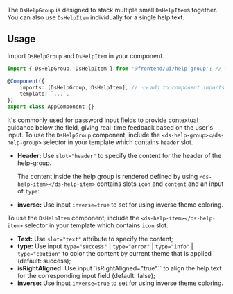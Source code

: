 

The `DsHelpGroup` is designed to stack multiple small `DsHelpItem`s together.
You can also use `DsHelpItem` individually for a single help text.

<Canvas of={HelpGroupComponentStories.Default}></Canvas>

## Usage

Import `DsHelpGroup` and `DsHelpItem` in your component.

```ts
import { DsHelpGroup, DsHelpItem } from '@frontend/ui/help-group'; // 👈 add to file imports

@Component({
    imports: [DsHelpGroup, DsHelpItem], // 👈 add to component imports
    template: `...`,
})
export class AppComponent {}
```

It's commonly used for password input fields to provide contextual guidance below the field, giving real-time feedback based on the user's input.
To use the `DsHelpGroup` component, include the `<ds-help-group></ds-help-group>` selector in your template which contains `header` slot.

-   **Header:** Use `slot="header"` to specify the content for the header of the help-group.

    The content inside the help group is rendered defined by using `<ds-help-item></ds-help-item>` contains slots `icon` and `content` and an input of `type`:

-   **inverse:** Use input `inverse=true` to set for using inverse theme coloring.

To use the `DsHelpItem` component, include the `<ds-help-item></ds-help-item>` selector in your template which contains `icon` slot.

-   **Text:** Use `slot="text"` attribute to specify the content;
-   **type:** Use input `type="success"` | `type="error"` | `type="info"` | `type="caution"` to color the content by current theme that is applied (default: success);
-   **isRightAligned:** Use input `isRightAligned="true"`` to align the help text for the corresponding input field (default: false);
-   **inverse:** Use input `inverse=true` to set for using inverse theme coloring.

